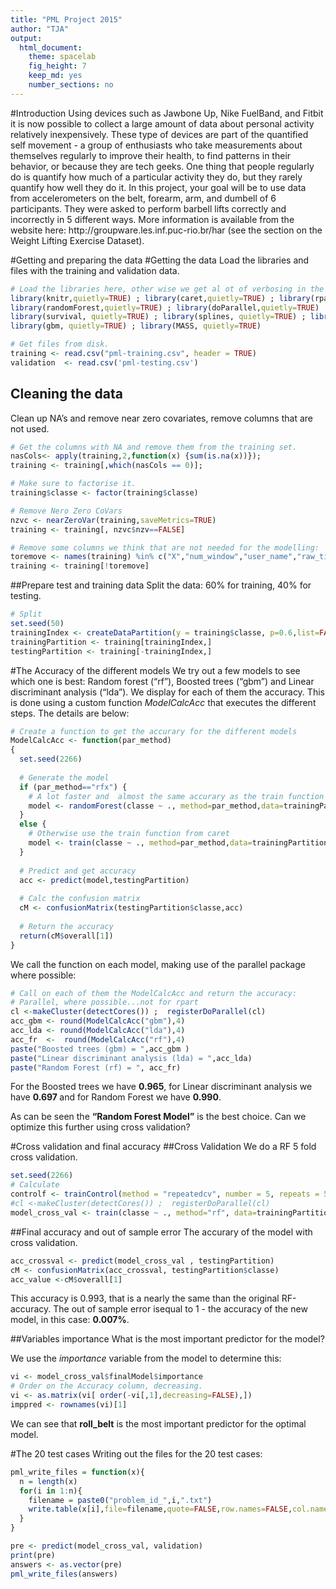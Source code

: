 ```yaml
---
title: "PML Project 2015"
author: "TJA"
output: 
  html_document:
    theme: spacelab
    fig_height: 7
    keep_md: yes
    number_sections: no    
---
```

#Introduction
Using devices such as Jawbone Up, Nike FuelBand, and Fitbit it is now possible to collect a large amount of data about personal activity relatively inexpensively. These type of devices are part of the quantified self movement - a group of enthusiasts who take measurements about themselves regularly to improve their health, to find patterns in their behavior, or because they are tech geeks. One thing that people regularly do is quantify how much of a particular activity they do, but they rarely quantify how well they do it. In this project, your goal will be to use data from accelerometers on the belt, forearm, arm, and dumbell of 6 participants. They were asked to perform barbell lifts correctly and incorrectly in 5 different ways. More information is available from the website here: http://groupware.les.inf.puc-rio.br/har (see the section on the Weight Lifting Exercise Dataset).

#Getting and preparing the data
#Getting the data
Load the libraries and files with the training and validation data.
```r
# Load the libraries here, other wise we get al ot of verbosing in the calculations.
library(knitr,quietly=TRUE) ; library(caret,quietly=TRUE) ; library(rpart,quietly=TRUE) 
library(randomForest,quietly=TRUE) ; library(doParallel,quietly=TRUE)
library(survival, quietly=TRUE) ; library(splines, quietly=TRUE) ; library(plyr, quietly=TRUE) ; 
library(gbm, quietly=TRUE) ; library(MASS, quietly=TRUE) 

# Get files from disk.
training <- read.csv("pml-training.csv", header = TRUE)
validation  <- read.csv('pml-testing.csv')
```
## Cleaning the data
Clean up NA's and remove near zero covariates, remove columns that are not used.
```r
# Get the columns with NA and remove them from the training set.
nasCols<- apply(training,2,function(x) {sum(is.na(x))});
training <- training[,which(nasCols == 0)];

# Make sure to factorise it.
training$classe <- factor(training$classe)

# Remove Nero Zero CoVars
nzvc <- nearZeroVar(training,saveMetrics=TRUE) 
training <- training[, nzvc$nzv==FALSE]

# Remove some columns we think that are not needed for the modelling: 
toremove <- names(training) %in% c("X","num_window","user_name","raw_timestamp_part_1", "raw_timestamp_part_2","cvtd_timestamp", "new_window","kurtosis_yaw_belt", "kurtosis_yaw_dumbbell", "kurtosis_yaw_forearm","skewness_yaw_belt", "skewness_yaw_dumbbell", "skewness_yaw_forearm","amplitude_yaw_belt", "amplitude_yaw_dumbbell", "amplitude_yaw_forearm")
training <- training[!toremove]
```
##Prepare test and training data
Split the data: 60% for training, 40% for testing.
```r
# Split
set.seed(50)
trainingIndex <- createDataPartition(y = training$classe, p=0.6,list=FALSE)
trainingPartition <- training[trainingIndex,]
testingPartition <- training[-trainingIndex,]
```
#The Accuracy of the different models
We try out a few models to see which one is best: Random forest ("rf"), Boosted trees ("gbm") and Linear discriminant analysis ("lda"). We display for each of them the accuracy. This is done using a custom function *ModelCalcAcc* that executes the different steps. The details are below:

```r
# Create a function to get the accurary for the different models
ModelCalcAcc <- function(par_method)
{
  set.seed(2266)
  
  # Generate the model 
  if (par_method=="rfx") {
    # A lot faster and  almost the same accurary as the train function from caret
    model <- randomForest(classe ~ ., method=par_method,data=trainingPartition)  
  }
  else {
    # Otherwise use the train function from caret
    model <- train(classe ~ ., method=par_method,data=trainingPartition,verbose=FALSE)
  }
  
  # Predict and get accuracy
  acc <- predict(model,testingPartition)
  
  # Calc the confusion matrix
  cM <- confusionMatrix(testingPartition$classe,acc)
  
  # Return the accuracy
  return(cM$overall[1])
}  
```
We call the function on each model, making use of the parallel package where possible:
```r
# Call on each of them the ModelCalcAcc and return the accuracy:
# Parallel, where possible...not for rpart
cl <-makeCluster(detectCores()) ;  registerDoParallel(cl) 
acc_gbm <- round(ModelCalcAcc("gbm"),4)
acc_lda <- round(ModelCalcAcc("lda"),4)
acc_fr  <-  round(ModelCalcAcc("rf"),4)
paste("Boosted trees (gbm) = ",acc_gbm )
paste("Linear discriminant analysis (lda) = ",acc_lda)
paste("Random Forest (rf) = ", acc_fr)
```
For the Boosted trees we have <b>0.965</b>, for Linear discriminant analysis we have <b>0.697 </b> and for Random Forest we have <b>0.990</b>. 

As can be seen the <b>"Random Forest Model"</b> is the best choice. Can we optimize this further using cross validation?

#Cross validation and final accuracy
##Cross Validation
We do a RF 5 fold cross validation.
```r
set.seed(2266)
# Calculate 
controlf <- trainControl(method = "repeatedcv", number = 5, repeats = 5)
#cl <-makeCluster(detectCores()) ;  registerDoParallel(cl) 
model_cross_val <- train(classe ~ ., method="rf", data=trainingPartition, trControl = controlf)
```

##Final accuracy and out of sample error
The accurary of the model with cross validation.
```r
acc_crossval <- predict(model_cross_val , testingPartition)
cM <- confusionMatrix(acc_crossval, testingPartition$classe) 
acc_value <-cM$overall[1] 
```
This accuracy is 0.993, that is a nearly the same than the original RF-accuracy.
The out of sample error isequal to 1 - the accuracy of the new model, in this case: <b>0.007%</b>.

##Variables importance
What is the most important predictor for the model? 

We use the *importance* variable from the model to determine this:
```r
vi <- model_cross_val$finalModel$importance
# Order on the Accuracy column, decreasing.
vi <- as.matrix(vi[ order(-vi[,1],decreasing=FALSE),])
imppred <- rownames(vi)[1]
```
We can see that <b>roll_belt</b> is the most important predictor for the optimal model.

#The 20 test cases
Writing out the files for the 20 test cases:
```r
pml_write_files = function(x){
  n = length(x)
  for(i in 1:n){
    filename = paste0("problem_id_",i,".txt")
    write.table(x[i],file=filename,quote=FALSE,row.names=FALSE,col.names=FALSE)
  }
}

pre <- predict(model_cross_val, validation)
print(pre)
answers <- as.vector(pre)
pml_write_files(answers)
```

